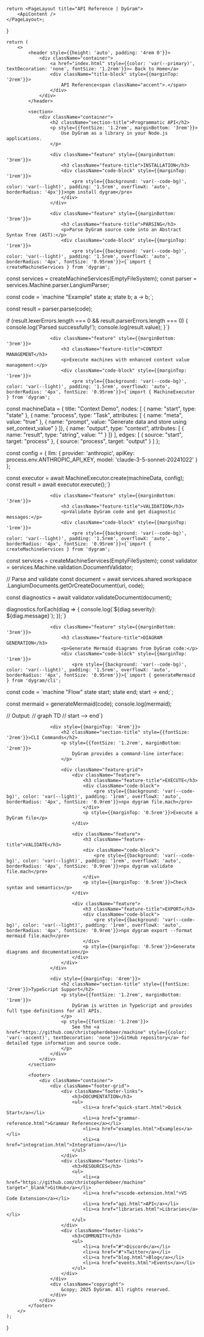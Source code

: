
    return <PageLayout title="API Reference | DyGram">
        <ApiContent />
    </PageLayout>;
}

    return (
        <>
            <header style={{height: 'auto', padding: '4rem 0'}}>
                <div className="container">
                    <a href="index.html" style={{color: 'var(--primary)', textDecoration: 'none', fontSize: '1.2rem'}}>← Back to Home</a>
                    <div className="title-block" style={{marginTop: '2rem'}}>
                        API Reference<span className="accent">.</span>
                    </div>
                </div>
            </header>

            <section>
                <div className="container">
                    <h2 className="section-title">Programmatic API</h2>
                    <p style={{fontSize: '1.2rem', marginBottom: '3rem'}}>
                        Use DyGram as a library in your Node.js applications.
                    </p>

                    <div className="feature" style={{marginBottom: '3rem'}}>
                        <h3 className="feature-title">INSTALLATION</h3>
                        <div className="code-block" style={{marginTop: '1rem'}}>
                            <pre style={{background: 'var(--code-bg)', color: 'var(--light)', padding: '1.5rem', overflowX: 'auto', borderRadius: '4px'}}>npm install dygram</pre>
                        </div>
                    </div>

                    <div className="feature" style={{marginBottom: '3rem'}}>
                        <h3 className="feature-title">PARSING</h3>
                        <p>Parse DyGram source code into an Abstract Syntax Tree (AST):</p>
                        <div className="code-block" style={{marginTop: '1rem'}}>
                            <pre style={{background: 'var(--code-bg)', color: 'var(--light)', padding: '1.5rem', overflowX: 'auto', borderRadius: '4px', fontSize: '0.95rem'}}>{`import { createMachineServices } from 'dygram';

const services = createMachineServices(EmptyFileSystem);
const parser = services.Machine.parser.LangiumParser;

const code = \`machine "Example"
  state a;
  state b;
  a -> b;\`;

const result = parser.parse(code);

if (result.lexerErrors.length === 0 &&
    result.parserErrors.length === 0) {
  console.log('Parsed successfully!');
  console.log(result.value);
}`}</pre>
                        </div>
                    </div>

                    <div className="feature" style={{marginBottom: '3rem'}}>
                        <h3 className="feature-title">CONTEXT MANAGEMENT</h3>
                        <p>Execute machines with enhanced context value management:</p>
                        <div className="code-block" style={{marginTop: '1rem'}}>
                            <pre style={{background: 'var(--code-bg)', color: 'var(--light)', padding: '1.5rem', overflowX: 'auto', borderRadius: '4px', fontSize: '0.95rem'}}>{`import { MachineExecutor } from 'dygram';

const machineData = {
  title: "Context Demo",
  nodes: [
    { name: "start", type: "state" },
    { name: "process", type: "Task", attributes: [
      { name: "meta", value: "true" },
      { name: "prompt", value: "Generate data and store using set_context_value" }
    ]},
    { name: "output", type: "context", attributes: [
      { name: "result", type: "string", value: "" }
    ]}
  ],
  edges: [
    { source: "start", target: "process" },
    { source: "process", target: "output" }
  ]
};

const config = {
  llm: {
    provider: 'anthropic',
    apiKey: process.env.ANTHROPIC_API_KEY,
    model: 'claude-3-5-sonnet-20241022'
  }
};

const executor = await MachineExecutor.create(machineData, config);
const result = await executor.execute();`}</pre>
                        </div>
                    </div>

                    <div className="feature" style={{marginBottom: '3rem'}}>
                        <h3 className="feature-title">VALIDATION</h3>
                        <p>Validate DyGram code and get diagnostic messages:</p>
                        <div className="code-block" style={{marginTop: '1rem'}}>
                            <pre style={{background: 'var(--code-bg)', color: 'var(--light)', padding: '1.5rem', overflowX: 'auto', borderRadius: '4px', fontSize: '0.95rem'}}>{`import { createMachineServices } from 'dygram';

const services = createMachineServices(EmptyFileSystem);
const validator = services.Machine.validation.DocumentValidator;

// Parse and validate
const document = await services.shared.workspace
  .LangiumDocuments.getOrCreateDocument(uri, code);

const diagnostics = await validator.validateDocument(document);

diagnostics.forEach(diag => {
  console.log(\`\${diag.severity}: \${diag.message}\`);
});`}</pre>
                        </div>
                    </div>

                    <div className="feature" style={{marginBottom: '3rem'}}>
                        <h3 className="feature-title">DIAGRAM GENERATION</h3>
                        <p>Generate Mermaid diagrams from DyGram code:</p>
                        <div className="code-block" style={{marginTop: '1rem'}}>
                            <pre style={{background: 'var(--code-bg)', color: 'var(--light)', padding: '1.5rem', overflowX: 'auto', borderRadius: '4px', fontSize: '0.95rem'}}>{`import { generateMermaid } from 'dygram/cli';

const code = \`machine "Flow"
  state start;
  state end;
  start -> end;\`;

const mermaid = generateMermaid(code);
console.log(mermaid);

// Output:
// graph TD
//   start --> end`}</pre>
                        </div>
                    </div>

                    <div style={{marginTop: '4rem'}}>
                        <h2 className="section-title" style={{fontSize: '2rem'}}>CLI Commands</h2>
                        <p style={{fontSize: '1.2rem', marginBottom: '2rem'}}>
                            DyGram provides a command-line interface:
                        </p>

                        <div className="feature-grid">
                            <div className="feature">
                                <h3 className="feature-title">EXECUTE</h3>
                                <div className="code-block">
                                    <pre style={{background: 'var(--code-bg)', color: 'var(--light)', padding: '1rem', overflowX: 'auto', borderRadius: '4px', fontSize: '0.9rem'}}>npx dygram file.mach</pre>
                                </div>
                                <p style={{marginTop: '0.5rem'}}>Execute a DyGram file</p>
                            </div>

                            <div className="feature">
                                <h3 className="feature-title">VALIDATE</h3>
                                <div className="code-block">
                                    <pre style={{background: 'var(--code-bg)', color: 'var(--light)', padding: '1rem', overflowX: 'auto', borderRadius: '4px', fontSize: '0.9rem'}}>npx dygram validate file.mach</pre>
                                </div>
                                <p style={{marginTop: '0.5rem'}}>Check syntax and semantics</p>
                            </div>

                            <div className="feature">
                                <h3 className="feature-title">EXPORT</h3>
                                <div className="code-block">
                                    <pre style={{background: 'var(--code-bg)', color: 'var(--light)', padding: '1rem', overflowX: 'auto', borderRadius: '4px', fontSize: '0.9rem'}}>npx dygram export --format mermaid file.mach</pre>
                                </div>
                                <p style={{marginTop: '0.5rem'}}>Generate diagrams and documentation</p>
                            </div>
                        </div>
                    </div>

                    <div style={{marginTop: '4rem'}}>
                        <h2 className="section-title" style={{fontSize: '2rem'}}>TypeScript Support</h2>
                        <p style={{fontSize: '1.2rem', marginBottom: '1rem'}}>
                            DyGram is written in TypeScript and provides full type definitions for all APIs.
                        </p>
                        <p style={{fontSize: '1.2rem'}}>
                            See the <a href="https://github.com/christopherdebeer/machine" style={{color: 'var(--accent)', textDecoration: 'none'}}>GitHub repository</a> for detailed type information and source code.
                        </p>
                    </div>
                </div>
            </section>

            <footer>
                <div className="container">
                    <div className="footer-grid">
                        <div className="footer-links">
                            <h3>DOCUMENTATION</h3>
                            <ul>
                                <li><a href="quick-start.html">Quick Start</a></li>
                                <li><a href="grammar-reference.html">Grammar Reference</a></li>
                                <li><a href="examples.html">Examples</a></li>
                                <li><a href="integration.html">Integration</a></li>
                            </ul>
                        </div>
                        <div className="footer-links">
                            <h3>RESOURCES</h3>
                            <ul>
                                <li><a href="https://github.com/christopherdebeer/machine" target="_blank">GitHub</a></li>
                                <li><a href="vscode-extension.html">VS Code Extension</a></li>
                                <li><a href="api.html">API</a></li>
                                <li><a href="libraries.html">Libraries</a></li>
                            </ul>
                        </div>
                        <div className="footer-links">
                            <h3>COMMUNITY</h3>
                            <ul>
                                <li><a href="#">Discord</a></li>
                                <li><a href="#">Twitter</a></li>
                                <li><a href="blog.html">Blog</a></li>
                                <li><a href="events.html">Events</a></li>
                            </ul>
                        </div>
                    </div>
                    <div className="copyright">
                        &copy; 2025 DyGram. All rights reserved.
                    </div>
                </div>
            </footer>
        </>
    );
}

